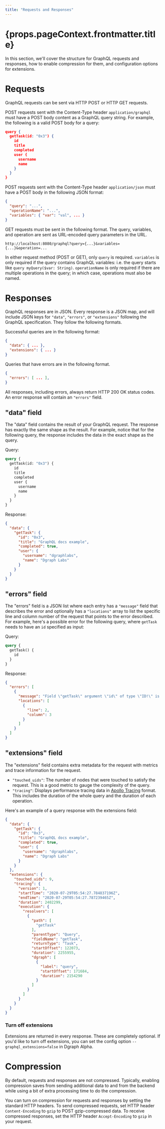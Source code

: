 ```yaml
---
title: "Requests and Responses"
---
```


<h1>{props.pageContext.frontmatter.title}</h1>

In this section, we'll cover the structure for GraphQL requests and responses, how to enable compression for them, and configuration options for extensions.

# Requests

GraphQL requests can be sent via HTTP POST or HTTP GET requests.

POST requests sent with the Content-Type header `application/graphql` must have a POST body content as a GraphQL query string. For example, the following is a valid POST body for a query:

```json
query {
  getTask(id: "0x3") {
    id
    title
    completed
    user {
      username
      name
    }
  }
}
```

POST requests sent with the Content-Type header `application/json` must have a POST body in the following JSON format:

```json
{
  "query": "...",
  "operationName": "...",
  "variables": { "var": "val", ... }
}
```

GET requests must be sent in the following format. The query, variables, and operation are sent as URL-encoded query parameters in the URL.

```
http://localhost:8080/graphql?query={...}&variables={...}&operation=...
```

In either request method (POST or GET), only `query` is required. `variables` is only required if the query contains GraphQL variables: i.e. the query starts like `query myQuery($var: String)`. `operationName` is only required if there are multiple operations in the query; in which case, operations must also be named.

# Responses

GraphQL responses are in JSON. Every response is a JSON map, and will include JSON keys for `"data"`, `"errors"`, or `"extensions"` following the GraphQL specification. They follow the following formats.

Successful queries are in the following format:

```json
{
  "data": { ... },
  "extensions": { ... }
}
```

Queries that have errors are in the following format.

```json
{
  "errors": [ ... ],
}
```

All responses, including errors, always return HTTP 200 OK status codes. An error response will contain an `"errors"` field.

## "data" field

The "data" field contains the result of your GraphQL request. The response has exactly the same shape as the result. For example, notice that for the following query, the response includes the data in the exact shape as the query.

Query:

```graphql
query {
  getTask(id: "0x3") {
    id
    title
    completed
    user {
      username
      name
    }
  }
}
```

Response:

```json
{
  "data": {
    "getTask": {
      "id": "0x3",
      "title": "GraphQL docs example",
      "completed": true,
      "user": {
        "username": "dgraphlabs",
        "name": "Dgraph Labs"
      }
    }
  }
}
```

## "errors" field

The "errors" field is a JSON list where each entry has a `"message"` field that describes the error and optionally has a `"locations"` array to list the specific line and column number of the request that points to the error described. For example, here's a possible error for the following query, where `getTask` needs to have an `id` specified as input:

Query:
```graphql
query {
  getTask() {
    id
  }
}
```

Response:
```json
{
  "errors": [
    {
      "message": "Field \"getTask\" argument \"id\" of type \"ID!\" is required but not provided.",
      "locations": [
        {
          "line": 2,
          "column": 3
        }
      ]
    }
  ]
}
```

## "extensions" field

The "extensions" field contains extra metadata for the request with metrics and trace information for the request.

- `"touched_uids"`: The number of nodes that were touched to satisfy the request. This is a good metric to gauge the complexity of the query.
- `"tracing"`: Displays performance tracing data in [Apollo Tracing][apollo-tracing] format. This includes the duration of the whole query and the duration of each operation.

[apollo-tracing]: https://github.com/apollographql/apollo-tracing

Here's an example of a query response with the extensions field:

```json
{
  "data": {
    "getTask": {
      "id": "0x3",
      "title": "GraphQL docs example",
      "completed": true,
      "user": {
        "username": "dgraphlabs",
        "name": "Dgraph Labs"
      }
    }
  },
  "extensions": {
    "touched_uids": 9,
    "tracing": {
      "version": 1,
      "startTime": "2020-07-29T05:54:27.784837196Z",
      "endTime": "2020-07-29T05:54:27.787239465Z",
      "duration": 2402299,
      "execution": {
        "resolvers": [
          {
            "path": [
              "getTask"
            ],
            "parentType": "Query",
            "fieldName": "getTask",
            "returnType": "Task",
            "startOffset": 122073,
            "duration": 2255955,
            "dgraph": [
              {
                "label": "query",
                "startOffset": 171684,
                "duration": 2154290
              }
            ]
          }
        ]
      }
    }
  }
}
```

### Turn off extensions

Extensions are returned in every response. These are completely optional. If you'd like to turn off extensions, you can set the config option `--graphql_extensions=false` in Dgraph Alpha.

# Compression

By default, requests and responses are not compressed. Typically, enabling compression saves from sending additional data to and from the backend while using a bit of extra processing time to do the compression.

You can turn on compression for requests and responses by setting the standard HTTP headers. To send compressed requests, set HTTP header `Content-Encoding` to `gzip` to POST gzip-compressed data. To receive compressed responses, set the HTTP header `Accept-Encoding` to `gzip` in your request.
